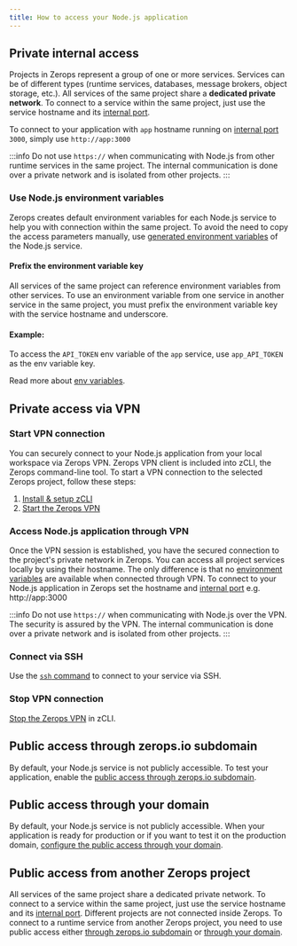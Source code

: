 ```yaml
---
title: How to access your Node.js application
---
```


## Private internal access
Projects in Zerops represent a group of one or more services.
Services can be of different types (runtime services, databases, message brokers, object storage, etc.). All services of the same project share a **dedicated private network**. To connect to a service within the same project, just use the service hostname and its [internal port](/nodejs/how-to/build-pipeline#ports).

To connect to your application with `app` hostname running on [internal port](/nodejs/how-to/build-pipeline#ports) `3000`, simply use `http://app:3000`

:::info
Do not use <code>https://</code> when communicating with Node.js from other runtime services in the same project. The internal communication is done over a private network and is isolated from other projects.
:::

### Use Node.js environment variables
Zerops creates default environment variables for each Node.js service to help you with connection within the same project. To avoid the need to copy the access parameters manually, use [generated environment variables](/nodejs/how-to/env-variables#generated-env-variables) of the Node.js service.

#### Prefix the environment variable key

All services of the same project can reference environment variables from other services. To use an environment variable from one service in another service in the same project, you must prefix the environment variable key with the service hostname and underscore.

#### Example:
To access the `API_TOKEN` env variable of the `app` service, use `app_API_TOKEN` as the env variable key.

Read more about [env variables](/nodejs/how-to/env-variables).

## Private access via VPN
### Start VPN connection
You can securely connect to your Node.js application from your local workspace via Zerops VPN. Zerops VPN client is included into zCLI, the Zerops command-line tool. To start a VPN connection to the selected Zerops project, follow these steps:

1. [Install & setup zCLI](/references/cli)
2. [Start the Zerops VPN](/references/vpn#start-the-vpn)

### Access Node.js application through VPN

Once the VPN session is established, you have the secured connection to the project's private network in Zerops. You can access all project services locally by using their hostname. The only difference is that no [environment variables](/nodejs/how-to/env-variables) are available when connected through VPN. To connect to your Node.js application in Zerops set the hostname and [internal port](/nodejs/how-to/build-pipeline#ports) e.g. http://app:3000

:::info
Do not use <code>https://</code> when communicating with Node.js over the VPN. The security is assured by the VPN. The internal communication is done over a private network and is isolated from other projects.
:::

### Connect via SSH
Use the <a href="/references/ssh"><code>ssh</code> command</a> to connect to your service via SSH.

### Stop VPN connection
[Stop the Zerops VPN](/references/vpn#stop-the-vpn) in zCLI.

## Public access through zerops.io subdomain
By default, your Node.js service is not publicly accessible. To test your application, enable the [public access through zerops.io subdomain](/references/public-access#public-access-through-zeropsio-subdomain).

## Public access through your domain
By default, your Node.js service is not publicly accessible. When your application is ready for production or if you want to test it on the production domain, [configure the public access through your domain](/references/public-access#public-access-through-your-domain).

## Public access from another Zerops project
All services of the same project share a dedicated private network. To connect to a service within the same project, just use the service hostname and its [internal port](/nodejs/how-to/build-pipeline#ports). Different projects are not connected inside Zerops. To connect to a runtime service from another Zerops project, you need to use public access either [through zerops.io subdomain](/references/public-access#public-access-through-zeropsio-subdomain) or [through your domain](/references/public-access#public-access-through-your-domain).









